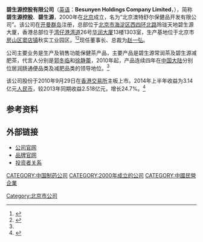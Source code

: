 {{Infobox Company 
| company_name = 碧生源控股有限公司
| company_name_en = Besunyen Holdings Company Limited
| company_logo = [[File:Besunyen_logo.jpg|File:Besunyen logo.jpg]]
| company_type = [[上市公司|上市公司]]
| traded_as           ={{hkex|0926}}
| foundation = 2000年
| location = {{CHN}}[[北京市|北京市]][[海淀区|海淀区]][[西四环北路|西四环北路]]玲珑天地碧生源大厦<br>{{HK}}[[湾仔|湾仔]][[港湾道|港湾道]]26号[[华润大厦|华润大厦]]13楼1303室
| chairman            = [[赵一弘|赵一弘]]
| industry = [[医药|医药]]
| products = [[保健茶|保健茶]]品
| company_slogan = 
| subsid =
| homepage = http://www.besunyen.com/ 
| footnotes =
}}
'''碧生源控股有限公司'''（[[英语|英语]]：'''Besunyen Holdings Company Limited'''，{{hkex|0926}}），简称'''碧生源控股'''、'''碧生源'''，2000年在[[北京|北京]]成立，名为“北京澳特舒尔保健品开发有限公司”。该公司在[[开曼群岛|开曼群岛]]注册，总部位于[[北京市|北京市]][[海淀区|海淀区]][[西四环北路|西四环北路]]玲珑天地碧生源大厦，香港总部位于[[湾仔|湾仔]][[港湾道|港湾道]]26号[[华润大厦|华润大厦]]13楼1303室，生产基地位于北京市[[房山区|房山区]][[窦店镇|窦店镇]]秋实工业园区。<ref name="碧生源控股有限公司企业简介">{{Cite web |url=http://www.besunyen.com/templates/cn_second/index.aspx?nodeid=14 |title=碧生源控股有限公司企业简介 |accessdate=2014-10-13 |archive-date=2014-09-26 |archive-url=https://web.archive.org/web/20140926094707/http://www.besunyen.com/templates/cn_second/index.aspx?nodeid=14 |dead-url=no }}</ref><ref>{{Cite web |url=http://sc.hkex.com.hk/gb/www.hkex.com.hk/chi/invest/company/profile_page_c.asp?WidCoID=0926&WidCoAbbName=&Month=&langcode=c |title=香港交易所：碧生源公司资料 |accessdate=2014-10-13 |archive-date=2014-10-21 |archive-url=https://web.archive.org/web/20141021205037/http://sc.hkex.com.hk/gb/www.hkex.com.hk/chi/invest/company/profile_page_c.asp?WidCoID=0926&WidCoAbbName=&Month=&langcode=c |dead-url=no }}</ref>现任董事长、总裁为[[赵一弘|赵一弘]]。

公司主要业务是生产及销售功能保健茶产品，主要产品是碧生源常润茶及碧生源减肥茶，代言人分别是[[郭冬临|郭冬临]]和[[徐静蕾|徐静蕾]]，2010年起，产品连续四年在[[中国大陆|中国大陆]]分别位居润肠通便品类及减肥品类的领导地位。<ref name="碧生源控股有限公司企业简介"/>

该公司股份于2010年9月29日在[[香港交易所|香港交易所]]主板上市。2014年上半年收益为3.14亿元[[人民币|人民币]]，较2013年同期收益2.518亿元，增长24.7%。<ref>{{Cite web |url=http://huaren.haiwainet.cn/n/2014/0825/c456604-21006746.html |title=碧生源：以质取胜 共赢未来 |accessdate=2014-10-13 |archive-date=2014-10-17 |archive-url=https://web.archive.org/web/20141017141704/http://huaren.haiwainet.cn/n/2014/0825/c456604-21006746.html |dead-url=no }}</ref>

==参考资料==
{{reflist}}

==外部链接==
*[http://www.besunyen.com/ 公司官网] {{Wayback|url=http://www.besunyen.com/ |date=20141017094728 }}
*[http://www.bishengyuan.com/ 品牌官网] {{Wayback|url=http://www.bishengyuan.com/ |date=20141012070846 }}
*[http://ir.besunyen.com/ 投资者关系] {{Wayback|url=http://ir.besunyen.com/ |date=20140820111448 }}

[[CATEGORY:中国制药公司|CATEGORY:中国制药公司]]
[[Category:北京市公司|Category:北京市公司]]
[[CATEGORY:2000年成立的公司|CATEGORY:2000年成立的公司]]
[[CATEGORY:中國民營企業|CATEGORY:中國民營企業]]